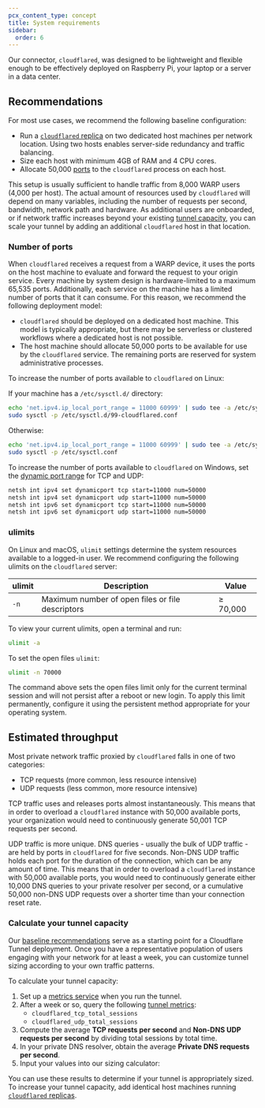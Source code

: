 ```yaml
---
pcx_content_type: concept
title: System requirements
sidebar:
  order: 6
---
```



Our connector, `cloudflared`, was designed to be lightweight and flexible enough to be effectively deployed on Raspberry Pi, your laptop or a server in a data center. <Render file="tunnel/tunnel-capacity-intro" product="cloudflare-one" />

## Recommendations

For most use cases, we recommend the following baseline configuration:

- Run a [`cloudflared` replica](/cloudflare-one/connections/connect-networks/configure-tunnels/tunnel-availability/#cloudflared-replicas) on two dedicated host machines per network location. Using two hosts enables server-side redundancy and traffic balancing.
- Size each host with minimum 4GB of RAM and 4 CPU cores.
- Allocate 50,000 [ports](#number-of-ports) to the `cloudflared` process on each host.

This setup is usually sufficient to handle traffic from 8,000 WARP users (4,000 per host). The actual amount of resources used by `cloudflared` will depend on many variables, including the number of requests per second, bandwidth, network path and hardware. As additional users are onboarded, or if network traffic increases beyond your existing [tunnel capacity](#estimated-throughput), you can scale your tunnel by adding an additional `cloudflared` host in that location.

### Number of ports

When `cloudflared` receives a request from a WARP device, it uses the ports on the host machine to evaluate and forward the request to your origin service. Every machine by system design is hardware-limited to a maximum 65,535 ports. Additionally, each service on the machine has a limited number of ports that it can consume. For this reason, we recommend the following deployment model:

- `cloudflared` should be deployed on a dedicated host machine. This model is typically appropriate, but there may be serverless or clustered workflows where a dedicated host is not possible.
- The host machine should allocate 50,000 ports to be available for use by the `cloudflared` service. The remaining ports are reserved for system administrative processes.

<Tabs> <TabItem label="Linux">

To increase the number of ports available to `cloudflared` on Linux:

If your machine has a `/etc/sysctl.d/` directory:

```sh
echo 'net.ipv4.ip_local_port_range = 11000 60999' | sudo tee -a /etc/sysctl.d/99-cloudflared.conf
sudo sysctl -p /etc/sysctl.d/99-cloudflared.conf
```

Otherwise:

```sh
echo 'net.ipv4.ip_local_port_range = 11000 60999' | sudo tee -a /etc/sysctl.conf
sudo sysctl -p /etc/sysctl.conf
```

</TabItem> <TabItem label="Windows">

To increase the number of ports available to `cloudflared` on Windows, set the [dynamic port range](https://learn.microsoft.com/en-us/troubleshoot/windows-client/networking/tcp-ip-port-exhaustion-troubleshooting) for TCP and UDP:

```txt
netsh int ipv4 set dynamicport tcp start=11000 num=50000
netsh int ipv4 set dynamicport udp start=11000 num=50000
netsh int ipv6 set dynamicport tcp start=11000 num=50000
netsh int ipv6 set dynamicport udp start=11000 num=50000
```

</TabItem> </Tabs>

### ulimits

On Linux and macOS, `ulimit` settings determine the system resources available to a logged-in user. We recommend configuring the following ulimits on the `cloudflared` server:

| ulimit | Description                                      | Value    |
| ------ | ------------------------------------------------ | -------- |
| `-n`   | Maximum number of open files or file descriptors | ≥ 70,000 |

To view your current ulimits, open a terminal and run:

```sh
ulimit -a
```

To set the open files `ulimit`:

```sh
ulimit -n 70000
```

The command above sets the open files limit only for the current terminal session and will not persist after a reboot or new login. To apply this limit permanently, configure it using the persistent method appropriate for your operating system.

## Estimated throughput

Most private network traffic proxied by `cloudflared` falls in one of two categories:

- TCP requests (more common, less resource intensive)
- UDP requests (less common, more resource intensive)

TCP traffic uses and releases ports almost instantaneously. This means that in order to overload a `cloudflared` instance with 50,000 available ports, your organization would need to continuously generate 50,001 TCP requests per second.

UDP traffic is more unique. DNS queries - usually the bulk of UDP traffic - are held by ports in `cloudflared` for five seconds. Non-DNS UDP traffic holds each port for the duration of the connection, which can be any amount of time. This means that in order to overload a `cloudflared` instance with 50,000 available ports, you would need to continuously generate either 10,000 DNS queries to your private resolver per second, or a cumulative 50,000 non-DNS UDP requests over a shorter time than your connection reset rate.

### Calculate your tunnel capacity

Our [baseline recommendations](#recommendations) serve as a starting point for a Cloudflare Tunnel deployment. Once you have a representative population of users engaging with your network for at least a week, you can customize tunnel sizing according to your own traffic patterns.

To calculate your tunnel capacity:

1. Set up a [metrics service](/cloudflare-one/tutorials/grafana/) when you run the tunnel.
2. After a week or so, query the following [tunnel metrics](/cloudflare-one/connections/connect-networks/monitor-tunnels/metrics/#cloudflared-metrics):
   - `cloudflared_tcp_total_sessions`
   - `cloudflared_udp_total_sessions`
3. Compute the average **TCP requests per second** and **Non-DNS UDP requests per second** by dividing total sessions by total time.
4. In your private DNS resolver, obtain the average **Private DNS requests per second**.
5. Input your values into our sizing calculator:

<TunnelCalculator />

You can use these results to determine if your tunnel is appropriately sized. To increase your tunnel capacity, add identical host machines running [`cloudflared` replicas](/cloudflare-one/connections/connect-networks/configure-tunnels/tunnel-availability/#cloudflared-replicas).
